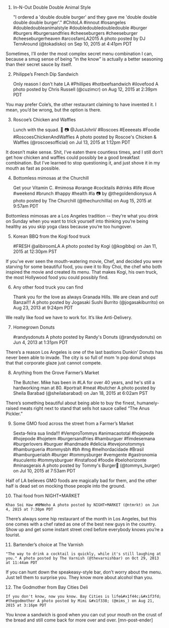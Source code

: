 

 1. In-N-Out Double Double Animal Style 

    "I ordered a 'double double burger' and they gave me 'double double double double burger'." #ChitoLA #innout #losangeles #doubledoubleanimalstyle #doubledoubledoubledouble #burger #burgers #burgersandfries #cheeseburgers #cheeseburger #cheeseburgerheaven #arcosfamLA2015 A photo posted by DJ TernAround (@tokadisko) on Sep 10, 2015 at 4:41pm PDT


Sometimes, I’ll order the most complex secret menu combination I can, because a smug sense of being “in the know” is actually a better seasoning than their secret sauce by itself.

 2. Philippe’s French Dip Sandwich 

    Only reason I don't hate LA #Phillipes #hotbeefsandwich #ilovefood A photo posted by Chris Russell (@cuzimcr) on Aug 12, 2015 at 2:39pm PDT


You may prefer Cole’s, the other restaurant claiming to have invented it. I mean, you’d be wrong, but the option is there.

 3. Roscoe’s Chicken and Waffles 

    Lunch with the squad. &#x1f423; &#x1f4f7; @JustJohnV #Roscoes #Eeeeeats #Foodie #RoscoesChickenAndWaffles A photo posted by Roscoe's Chicken & Waffles (@roscoesofficial) on Jul 13, 2015 at 1:12pm PDT


It doesn’t make sense. Shit, I’ve eaten there countless times, and I still don’t get how chicken and waffles could possibly be a good breakfast combination. But I’ve learned to stop questioning it, and just shove it in my mouth as fast as possible.

 4. Bottomless mimosas at the Churchill 

    Get your Vitamin C. #mimosa #orange #cocktails #drinks #life #love #weekend #brunch #happy #health #la &#x1f4f7; by @thegoldendionysus A photo posted by The Churchill (@thechurchillla) on Aug 15, 2015 at 9:57am PDT


Bottomless mimosas are a Los Angeles tradition -- they’re what you drink on Sunday when you want to trick yourself into thinking you’re being healthy as you skip yoga class because you’re too hungover.

 5. Korean BBQ from the Kogi food truck 

    #FRESH @alibiroomLA A photo posted by Kogi (@kogibbq) on Jan 11, 2015 at 12:30pm PST


If you’ve ever seen the mouth-watering movie, Chef, and decided you were starving for some beautiful food, you owe it to Roy Choi, the chef who both inspired the movie and created its menu. That makes Kogi, his own truck, the most Hollywood food you could possibly find.

 6. Any other food truck you can find 

    Thank you for the love as always Granada Hills. We are clean and out! Banzai!!! A photo posted by Jogasaki Sushi Burrito (@jogasakiburrito) on Aug 23, 2013 at 9:24pm PDT


We really like food we have to work for. It’s like Anti-Delivery. 

 7. Homegrown Donuts 

    #randysdonuts A photo posted by Randy's Donuts (@randysdonuts) on Jun 4, 2013 at 1:31pm PDT


There’s a reason Los Angeles is one of the last bastions Dunkin’ Donuts has never been able to invade. The city is so full of mom ‘n pop donut shops that that corporate glaze just cannot compete.

 8. Anything from the Grove Farmer’s Market 

    The Butcher. Mike has been in #LA for over 40 years, and he's still a hardworking man at 80. #portrait #meat #butcher A photo posted by Sheila Barabad (@sheilabarabad) on Jan 18, 2015 at 6:02am PST


There’s something beautiful about being able to buy the finest, humanely-raised meats right next to stand that sells hot sauce called “The Anus Pickler.”

 9. Some GMO food across the street from a Farmer’s Market 

    Sexta-feira sua linda!!! #VemproTommys #animacaototal #hojepede #hojepode #hojetem #burgersandfries #hamburguer #fimdesemana #burgerlovers #burguer #handmade #delicia #tevejonotommys #hamburgueria #tommysbh #bh #mg #melhordacidade #Brasil #hamburgueriabh #burger #tommysburger #vemgente #gastronomia #suculento #tommysburguer #instafood #foodie #belohorizonte #minasgerais A photo posted by Tommy's Burger&#x1f354; (@tommys_burger) on Jul 10, 2015 at 7:53am PDT


Half of LA believes GMO foods are magically bad for them, and the other half is dead set on mocking those people into the ground.

 10. Thai food from NIGHT+MARKET 

    Khao Soi Haw #NMWeho A photo posted by NIGHT+MARKET (@ntmrkt) on Jun 4, 2015 at 7:30pm PDT


There’s always some hip restaurant of the month in Los Angeles, but this one comes with a chef rated as one of the best new guys in the country. Show up and get some instant street cred before everybody knows you’re a tourist.

 11. Bartender’s choice at The Varnish 

    "The way to drink a cocktail is quickly, while it's still laughing at you." A photo posted by The Varnish (@thevarnishbar) on Oct 29, 2013 at 11:44am PDT


If you can hunt down the speakeasy-style bar, don’t worry about the menu. Just tell them to surprise you. They know more about alcohol than you.

 12. The Godmother from Bay Cities Deli 

    If you don't know, now you know. Bay Cities is life&#x1f44c;&#x1f3fd; #thegodmother A photo posted by Mimi &#x1f338; (@mims_) on Aug 21, 2015 at 3:16pm PDT


You know a sandwich is good when you can cut your mouth on the crust of the bread and still come back for more over and over. [mn-post-ender]

